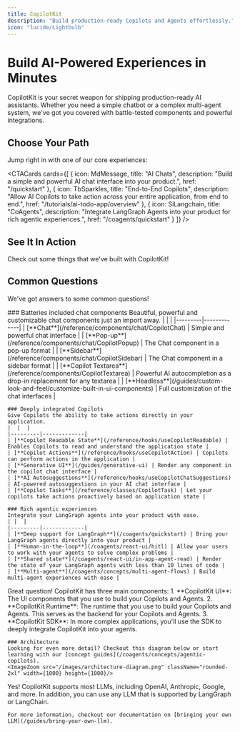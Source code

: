 ```yaml
---
title: CopilotKit
description: "Build production-ready Copilots and Agents effortlessly."
icon: "lucide/Lightbulb"
---
```



# Build AI-Powered Experiences in Minutes

CopilotKit is your secret weapon for shipping production-ready AI assistants. Whether you need a simple chatbot or a complex multi-agent system, we've got you covered with battle-tested components and powerful integrations.

## Choose Your Path

Jump right in with one of our core experiences:

<CTACards
  cards={[
    {
      icon: MdMessage,
      title: "AI Chats",
      description: "Build a simple and powerful AI chat interface into your product.",
      href: "/quickstart"
    },
    {
      icon: TbSparkles,
      title: "End-to-End Copilots",
      description: "Allow AI Copilots to take action across your entire application, from end to end.",
      href: "/tutorials/ai-todo-app/overview"
    },
    {
      icon: SiLangchain,
      title: "CoAgents",
      description: "Integrate LangGraph Agents into your product for rich agentic experiences.",
      href: "/coagents/quickstart"
    }
  ]}
/>

## See It In Action
Check out some things that we've built with CopilotKit!

<div className="pb-6"/>
<ExamplesCarousel />

## Common Questions
We've got answers to some common questions!

<Accordions>
  <Accordion title="What are the main features of CopilotKit?">
    ### Batteries included chat components
    Beautiful, powerful and customizable chat components just an import away.
    | | |
    |---------|-------------|
    | [**Chat**](/reference/components/chat/CopilotChat) | Simple and powerful chat interface |
    | [**Pop-up**](/reference/components/chat/CopilotPopup) | The Chat component in a pop-up format |
    | [**Sidebar**](/reference/components/chat/CopilotSidebar) | The Chat component in a sidebar format |
    | [**Copilot Textarea**](/reference/components/CopilotTextarea) | Powerful AI autocompletion as a drop-in replacement for any textarea |
    | [**Headless**](/guides/custom-look-and-feel/customize-built-in-ui-components) | Full customization of the chat interfaces |

    ### Deeply integrated Copilots
    Give Copilots the ability to take actions directly in your application.
    |  |  |
    |---------|-------------|
    | [**Copilot Readable State**](/reference/hooks/useCopilotReadable) | Enables Copilots to read and understand the application state |
    | [**Copilot Actions**](/reference/hooks/useCopilotAction) | Copilots can perform actions in the application |
    | [**Generative UI**](/guides/generative-ui) | Render any component in the copilot chat interface |
    | [**AI Autosuggestions**](/reference/hooks/useCopilotChatSuggestions) | AI-powered autosuggestions in your AI chat interface |
    | [**Copilot Tasks**](/reference/classes/CopilotTask) | Let your copilots take actions proactively based on application state |

    ### Rich agentic experiences
    Integrate your LangGraph agents into your product with ease.
    | |  |
    |---------|-------------|
    | [**Deep support for LangGraph**](/coagents/quickstart) | Bring your LangGraph agents directly into your product |
    | [**Human-in-the-loop**](/coagents/react-ui/hitl) | Allow your users to work with your agents to solve complex problems |
    | [**Shared state**](/coagents/react-ui/in-app-agent-read) | Render the state of your LangGraph agents with less than 10 lines of code |
    | [**Multi-agent**](/coagents/concepts/multi-agent-flows) | Build multi-agent experiences with ease |
  </Accordion>
  <Accordion title="How does it all work?">
    Great question! CopilotKit has three main components:
    1. **CopilotKit UI**: The UI components that you use to build your Copilots and Agents.
    2. **CopilotKit Runtime**: The runtime that you use to build your Copilots and Agents. This serves as the backend for your Copilots and Agents.
    3. **CopilotKit SDK**: In more complex applications, you'll use the SDK to deeply integrate CopilotKit into your agents.


    ### Architecture
    Looking for even more detail? Checkout this diagram below or start learning with our [concept guides](/coagents/concepts/agentic-copilots).
    <ImageZoom src="/images/architecture-diagram.png" className="rounded-2xl" width={1000} height={1000}/>
  </Accordion>
  <Accordion title="Can I use any LLM with CopilotKit?">
    Yes! CopilotKit supports most LLMs, including OpenAI, Anthropic, Google, and more. In addition, you can use any LLM that is supported by LangGraph or
    LangChain.

    For more information, checkout our documentation on [bringing your own LLM](/guides/bring-your-own-llm).
  </Accordion>
</Accordions>
